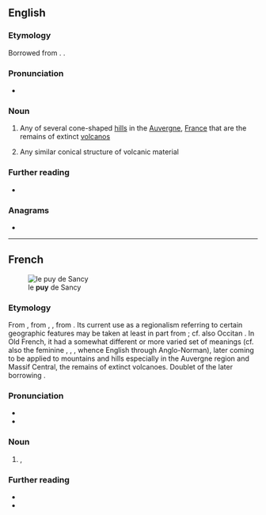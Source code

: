 {{also|Puy}}
==English==

===Etymology===
Borrowed from {{bor|en|fr|puy}}. {{doublet|en|podium}}.

===Pronunciation===
* {{IPA|/pwiː/|lang=en}}

===Noun===
{{en-noun}}

# Any of several cone-shaped [[hill]]s in the [[Auvergne]], [[France]] that are the remains of extinct [[volcano]]s
# {{lb|en|geology}} Any similar conical structure of volcanic material

===Further reading===
* {{pedia}}

===Anagrams===
* {{anagrams|en|Pyu|YUP|yup}}

----

==French==
[[File:Vue_du_puy_de_Sancy.JPG|thumb|le '''puy''' de Sancy]]

===Etymology===
From {{inh|fr|frm|puy}}, from {{inh|fr|fro|puy||hill, height}}, {{m|fro|pui}}, from {{inh|fr|la|podium}}. Its current use as a regionalism referring to certain geographic features may be taken at least in part from {{der|fr|frp|-}}; cf. also Occitan {{m|oc|puèg}}. In Old French, it had a somewhat different or more varied set of meanings (cf. also the feminine {{m|fro|puie}}, {{m|fro|puye}}, {{m|fro|poye||balustrade}}, whence English {{m|en|pew}} through Anglo-Norman), later coming to be applied to mountains and hills especially in the Auvergne region and Massif Central, the remains of extinct volcanoes. Doublet of the later borrowing {{doublet|podium|lang=fr|notext=1}}.

===Pronunciation===
* {{fr-IPA|pui}}
* {{homophones|puis|puits|lang=fr}}

===Noun===
{{fr-noun|m}}

# {{lb|fr|geology|regional}} {{l|en|mountain}}, {{l|en|hill}}
#: {{syn|fr|montagne}}

===Further reading===
* {{R:TLFi}}
* {{pedia|lang=fr}}